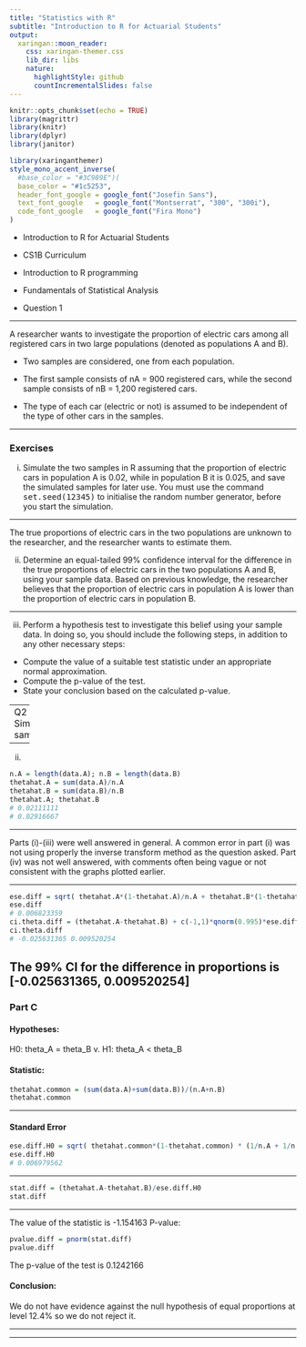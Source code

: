 ```yaml
---
title: "Statistics with R"
subtitle: "Introduction to R for Actuarial Students"
output:
  xaringan::moon_reader:
    css: xaringan-themer.css
    lib_dir: libs
    nature:
      highlightStyle: github
      countIncrementalSlides: false
---
```



```r
knitr::opts_chunk$set(echo = TRUE)
library(magrittr)
library(knitr)
library(dplyr)
library(janitor)


```

```r
library(xaringanthemer)
style_mono_accent_inverse(
  #base_color = "#3C989E")(
  base_color = "#1c5253",
  header_font_google = google_font("Josefin Sans"),
  text_font_google   = google_font("Montserrat", "300", "300i"),
  code_font_google   = google_font("Fira Mono")
)
```

* Introduction to R for Actuarial Students

* CS1B Curriculum

* Introduction to R programming
* Fundamentals of Statistical Analysis

* Question 1

---


A researcher wants to investigate the proportion of electric cars among all registered
cars in two large populations (denoted as populations A and B). 

* Two samples are
considered, one from each population. 

* The first sample consists of nA = 900 registered
cars, while the second sample consists of nB = 1,200 registered cars. 

* The type of each
car (electric or not) is assumed to be independent of the type of other cars in the
samples.

---

### Exercises 
(i) Simulate the two samples in R assuming that the proportion of electric cars in
population A is 0.02, while in population B it is 0.025, and save the simulated
samples for later use.
You must use the command <tt>set.seed(12345)</tt> to initialise the random
number generator, before you start the simulation. 

---

The true proportions of electric cars in the two populations are unknown to the
researcher, and the researcher wants to estimate them.


(ii) Determine an equal-tailed 99% confidence interval for the difference in the
true proportions of electric cars in the two populations A and B, using your
sample data. 
Based on previous knowledge, the researcher believes that the proportion of electric
cars in population A is lower than the proportion of electric cars in population B.

---

(iii) Perform a hypothesis test to investigate this belief using your sample data. In
doing so, you should include the following steps, in addition to any other
necessary steps:
*  Compute the value of a suitable test statistic under an appropriate normal
approximation.
*  Compute the p-value of the test.
*  State your conclusion based on the calculated p-value.

--- 
Q2
(i)
Simulate samples:
```r
set.seed(12345)
data.A = rbinom(900,1,0.020)
data.B = rbinom(1200,1,0.025)
#data.A; data.B 
```

---

(ii)
```r
n.A = length(data.A); n.B = length(data.B)
thetahat.A = sum(data.A)/n.A
thetahat.B = sum(data.B)/n.B
thetahat.A; thetahat.B
# 0.02111111
# 0.02916667 

```

---

Parts (i)-(iii) were well answered in general. A common error in part (i) was not using properly the inverse transform method as the question asked.
Part (iv) was not well answered, with comments often being vague or not consistent with the graphs plotted earlier.

---

```r
ese.diff = sqrt( thetahat.A*(1-thetahat.A)/n.A + thetahat.B*(1-thetahat.B)/n.B )
ese.diff
# 0.006823359 
ci.theta.diff = (thetahat.A-thetahat.B) + c(-1,1)*qnorm(0.995)*ese.diff
ci.theta.diff
# -0.025631365 0.009520254 

```

The 99% CI for the difference in proportions is [-0.025631365, 0.009520254] 
---

### Part C

#### Hypotheses:
H0: theta_A = theta_B 
v. 
H1: theta_A < theta_B 

#### Statistic:

```r
thetahat.common = (sum(data.A)+sum(data.B))/(n.A+n.B)
thetahat.common
```


---

#### Standard Error

```r
ese.diff.H0 = sqrt( thetahat.common*(1-thetahat.common) * (1/n.A + 1/n.B))
ese.diff.H0
# 0.006979562 
```

---


```r
stat.diff = (thetahat.A-thetahat.B)/ese.diff.H0
stat.diff

```

---

The value of the statistic is -1.154163 
P-value:

```r
pvalue.diff = pnorm(stat.diff)
pvalue.diff
```


The p-value of the test is 0.1242166 

#### Conclusion:
We do not have evidence against the null hypothesis of equal proportions 
at level 12.4% 
so we do not reject it. 

---


---


